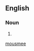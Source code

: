==English==

===Noun===
{{en-noun}}

# {{alternative form of|mousmé|lang=en}}

[[Category:English terms spelled with É|mousmee]]